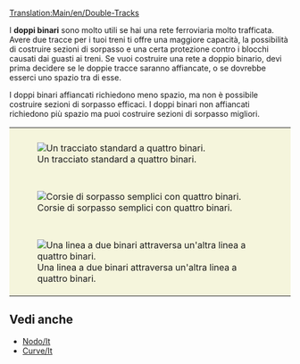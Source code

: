 [[Translation:Main/en/Double-Tracks]]

I '''doppi binari''' sono molto utili se hai una rete ferroviaria molto trafficata. Avere due tracce per i tuoi treni ti offre una maggiore capacità, la possibilità di costruire sezioni di sorpasso e una certa protezione contro i blocchi causati dai guasti ai treni.
Se vuoi costruire una rete a doppio binario, devi prima decidere se le doppie tracce saranno affiancate, o se dovrebbe esserci uno spazio tra di esse.

I doppi binari affiancati richiedono meno spazio, ma non è possibile costruire sezioni di sorpasso efficaci.
I doppi binari non affiancati richiedono più spazio ma puoi costruire sezioni di sorpasso migliori.

{|style="border: 0px; margin: 5px auto 25px auto; Border-collapse: separate;" cellspacing="10"
|style="padding: 10px 10px 5px; 10px; background-color: #F5F5DC;"|[[File:en/Normal 4 track.png|center|frame|Un tracciato standard a quattro binari.]]
|-
|style="padding: 10px 10px 5px; 10px; background-color: #F5F5DC;"|[[File:en/Simple overtaking.png|center|frame|Corsie di sorpasso semplici con quattro binari.]]
|-
|style="padding: 10px 10px 5px; 10px; background-color: #F5F5DC;"|[[File:en/2 track - 4 track.png|center|frame|Una linea a due binari attraversa un'altra linea a quattro binari.]]
|}

== Vedi anche ==
*[[Main/it/Nodo|Nodo/It]]
*[[Main/it/Curve|Curve/It]]